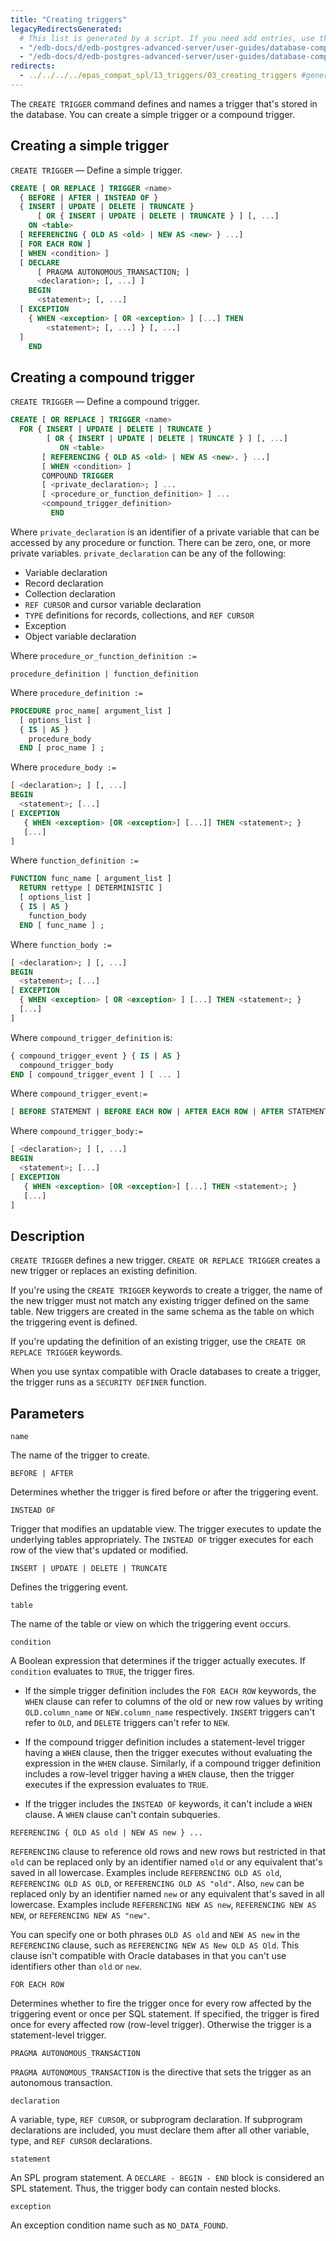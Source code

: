 ```yaml
---
title: "Creating triggers"
legacyRedirectsGenerated:
  # This list is generated by a script. If you need add entries, use the `legacyRedirects` key.
  - "/edb-docs/d/edb-postgres-advanced-server/user-guides/database-compatibility-for-oracle-developers-guide/9.6/Database_Compatibility_for_Oracle_Developers_Guide_v9.6.1.085.html"
  - "/edb-docs/d/edb-postgres-advanced-server/user-guides/database-compatibility-for-oracle-developers-guide/9.5/Database_Compatibility_for_Oracle_Developers_Guide.1.179.html"
redirects:
  - ../../../../epas_compat_spl/13_triggers/03_creating_triggers #generated for docs/epas/reorg-role-use-case-mode
---
```


<div id="creating_triggers" class="registered_link"></div>

The `CREATE TRIGGER` command defines and names a trigger that's stored in the database. You can create a simple trigger or a compound trigger.

## Creating a simple trigger

`CREATE TRIGGER` &mdash; Define a simple trigger.

```sql
CREATE [ OR REPLACE ] TRIGGER <name>
  { BEFORE | AFTER | INSTEAD OF }
  { INSERT | UPDATE | DELETE | TRUNCATE }
      [ OR { INSERT | UPDATE | DELETE | TRUNCATE } ] [, ...]
    ON <table>
  [ REFERENCING { OLD AS <old> | NEW AS <new> } ...]
  [ FOR EACH ROW ]
  [ WHEN <condition> ]
  [ DECLARE
      [ PRAGMA AUTONOMOUS_TRANSACTION; ]
      <declaration>; [, ...] ]
    BEGIN
      <statement>; [, ...]
  [ EXCEPTION
    { WHEN <exception> [ OR <exception> ] [...] THEN
        <statement>; [, ...] } [, ...]
  ]
    END
```

## Creating a compound trigger

`CREATE TRIGGER` &mdash; Define a compound trigger.

```sql
CREATE [ OR REPLACE ] TRIGGER <name>
  FOR { INSERT | UPDATE | DELETE | TRUNCATE }
        [ OR { INSERT | UPDATE | DELETE | TRUNCATE } ] [, ...]
           ON <table>
       [ REFERENCING { OLD AS <old> | NEW AS <new>. } ...]
       [ WHEN <condition> ]
       COMPOUND TRIGGER
       [ <private_declaration>; ] ...
       [ <procedure_or_function_definition> ] ...
       <compound_trigger_definition>
         END
```

Where `private_declaration` is an identifier of a private variable that can be accessed by any procedure or function. There can be zero, one, or more private variables. `private_declaration` can be any of the following:

-   Variable declaration
-   Record declaration
-   Collection declaration
-   `REF CURSOR` and cursor variable declaration
-   `TYPE` definitions for records, collections, and `REF CURSOR`
-   Exception
-   Object variable declaration

Where `procedure_or_function_definition :=`

`procedure_definition | function_definition`

Where `procedure_definition :=`

```sql
PROCEDURE proc_name[ argument_list ]
  [ options_list ]
  { IS | AS }
    procedure_body
  END [ proc_name ] ;
```

Where `procedure_body :=`

```sql
[ <declaration>; ] [, ...]
BEGIN
  <statement>; [...]
[ EXCEPTION
   { WHEN <exception> [OR <exception>] [...]] THEN <statement>; }
   [...]
]
```

Where `function_definition :=`

```sql
FUNCTION func_name [ argument_list ]
  RETURN rettype [ DETERMINISTIC ]
  [ options_list ]
  { IS | AS }
    function_body
  END [ func_name ] ;
```

Where `function_body :=`

```sql
[ <declaration>; ] [, ...]
BEGIN
  <statement>; [...]
[ EXCEPTION
  { WHEN <exception> [ OR <exception> ] [...] THEN <statement>; }
  [...]
]
```

Where `compound_trigger_definition` is:

```sql
{ compound_trigger_event } { IS | AS }
  compound_trigger_body
END [ compound_trigger_event ] [ ... ]
```

Where `compound_trigger_event:=`

```sql
[ BEFORE STATEMENT | BEFORE EACH ROW | AFTER EACH ROW | AFTER STATEMENT  | INSTEAD OF EACH ROW ]
```

Where `compound_trigger_body:=`

```sql
[ <declaration>; ] [, ...]
BEGIN
  <statement>; [...]
[ EXCEPTION
   { WHEN <exception> [OR <exception>] [...] THEN <statement>; }
   [...]
]
```

## Description

`CREATE TRIGGER` defines a new trigger. `CREATE OR REPLACE TRIGGER` creates a new trigger or replaces an existing definition.

If you're using the `CREATE TRIGGER` keywords to create a trigger, the name of the new trigger must not match any existing trigger defined on the same table. New triggers are created in the same schema as the table on which the triggering event is defined.

If you're updating the definition of an existing trigger, use the `CREATE OR REPLACE TRIGGER` keywords.

When you use syntax compatible with Oracle databases to create a trigger, the trigger runs as a `SECURITY DEFINER` function.

## Parameters

`name`

 The name of the trigger to create.

`BEFORE | AFTER`

 Determines whether the trigger is fired before or after the triggering event.

`INSTEAD OF`

 Trigger that modifies an updatable view. The trigger executes to update the underlying tables appropriately. The `INSTEAD OF` trigger executes for each row of the view that's updated or modified.

`INSERT | UPDATE | DELETE | TRUNCATE`

 Defines the triggering event.

`table`

 The name of the table or view on which the triggering event occurs.

`condition`

 A Boolean expression that determines if the trigger actually executes. If `condition` evaluates to `TRUE`, the trigger fires.

-   If the simple trigger definition includes the `FOR EACH ROW` keywords, the `WHEN` clause can refer to columns of the old or new row values by writing `OLD.column_name` or `NEW.column_name` respectively. `INSERT` triggers can't refer to `OLD`, and `DELETE` triggers can't refer to `NEW`.

-   If the compound trigger definition includes a statement-level trigger having a `WHEN` clause, then the trigger executes without evaluating the expression in the `WHEN` clause. Similarly, if a compound trigger definition includes a row-level trigger having a `WHEN` clause, then the trigger executes if the expression evaluates to `TRUE`.

-   If the trigger includes the `INSTEAD OF` keywords, it can't include a `WHEN` clause. A `WHEN` clause can't contain subqueries.

`REFERENCING { OLD AS old | NEW AS new } ...`

 `REFERENCING` clause to reference old rows and new rows but restricted in that `old` can be replaced only by an identifier named `old` or any equivalent that's saved in all lowercase. Examples include `REFERENCING OLD AS old`, `REFERENCING OLD AS OLD`, or `REFERENCING OLD AS "old"`. Also, `new` can be replaced only by an identifier named `new` or any equivalent that's saved in all lowercase. Examples include `REFERENCING NEW AS new`, `REFERENCING NEW AS NEW`, or `REFERENCING NEW AS "new"`.

 You can specify one or both phrases `OLD AS old` and `NEW AS new` in the `REFERENCING` clause, such as `REFERENCING NEW AS New OLD AS Old`. This clause isn't compatible with Oracle databases in that you can't use identifiers other than `old` or `new`.

`FOR EACH ROW`

 Determines whether to fire the trigger once for every row affected by the triggering event or once per SQL statement. If specified, the trigger is fired once for every affected row (row-level trigger). Otherwise the trigger is a statement-level trigger.

`PRAGMA AUTONOMOUS_TRANSACTION`

 `PRAGMA AUTONOMOUS_TRANSACTION` is the directive that sets the trigger as an autonomous transaction.

`declaration`

 A variable, type, `REF CURSOR`, or subprogram declaration. If subprogram declarations are included, you must declare them after all other variable, type, and `REF CURSOR` declarations.

`statement`

 An SPL program statement. A `DECLARE - BEGIN - END` block is considered an SPL statement. Thus, the trigger body can contain nested blocks.

`exception`

 An exception condition name such as `NO_DATA_FOUND`.
